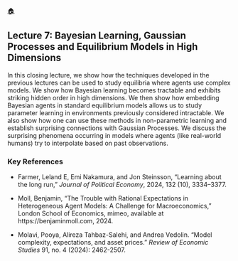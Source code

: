 [🏠](index.qmd)

## Lecture 7: Bayesian Learning, Gaussian Processes and Equilibrium Models in High Dimensions

In this closing lecture, we show how the techniques developed in the previous lectures can be used to study equilibria where agents use complex models. We show how Bayesian learning becomes tractable and exhibits striking hidden order in high dimensions. We then show how embedding Bayesian agents in standard equilibrium models allows us to study parameter learning in environments previously considered intractable. We also show how one can use these methods in non-parametric learning and establish surprising connections with Gaussian Processes. We discuss the surprising phenomena occurring in models where agents (like real-world humans) try to interpolate based on past observations.

### Key References

- Farmer, Leland E, Emi Nakamura, and Jon Steinsson, "Learning about the long run," *Journal of Political Economy*, 2024, 132 (10), 3334–3377.

- Moll, Benjamin, "The Trouble with Rational Expectations in Heterogeneous Agent Models: A Challenge for Macroeconomics," London School of Economics, mimeo, available at https://benjaminmoll.com, 2024.

- Molavi, Pooya, Alireza Tahbaz-Salehi, and Andrea Vedolin. "Model complexity, expectations, and asset prices." *Review of Economic Studies* 91, no. 4 (2024): 2462-2507.